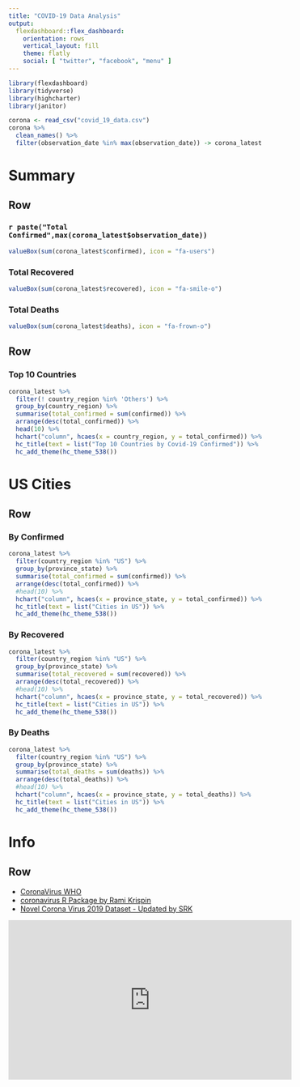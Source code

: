 ---
title: "COVID-19 Data Analysis"
output: 
  flexdashboard::flex_dashboard:
    orientation: rows
    vertical_layout: fill
    theme: flatly
    social: [ "twitter", "facebook", "menu" ]
---

```{r setup, include=FALSE}
library(flexdashboard)
library(tidyverse)
library(highcharter)
library(janitor)
```


```{r global, include = FALSE}
corona <- read_csv("covid_19_data.csv")
corona %>% 
  clean_names() %>% 
  filter(observation_date %in% max(observation_date)) -> corona_latest


```


# Summary

Row 
-----------------------------------------------------------------------


### `r paste("Total Confirmed",max(corona_latest$observation_date))`
```{r}
valueBox(sum(corona_latest$confirmed), icon = "fa-users")

```

### Total Recovered
```{r}
valueBox(sum(corona_latest$recovered), icon = "fa-smile-o")

```

### Total Deaths
```{r}
valueBox(sum(corona_latest$deaths), icon = "fa-frown-o")

```



Row 
-----------------------------------------------------------------------

### Top 10 Countries 

```{r}

corona_latest %>% 
  filter(! country_region %in% 'Others') %>% 
  group_by(country_region) %>% 
  summarise(total_confirmed = sum(confirmed)) %>% 
  arrange(desc(total_confirmed)) %>% 
  head(10) %>% 
  hchart("column", hcaes(x = country_region, y = total_confirmed)) %>% 
  hc_title(text = list("Top 10 Countries by Covid-19 Confirmed")) %>% 
  hc_add_theme(hc_theme_538())

```

# US Cities

Row {.tabset .tabset-fade}
-----------------------------------------------------------------------

### By Confirmed

```{r}
corona_latest %>% 
  filter(country_region %in% "US") %>% 
  group_by(province_state) %>% 
  summarise(total_confirmed = sum(confirmed)) %>% 
  arrange(desc(total_confirmed)) %>% 
  #head(10) %>% 
  hchart("column", hcaes(x = province_state, y = total_confirmed)) %>% 
  hc_title(text = list("Cities in US")) %>% 
  hc_add_theme(hc_theme_538())

```

### By Recovered

```{r}
corona_latest %>% 
  filter(country_region %in% "US") %>% 
  group_by(province_state) %>% 
  summarise(total_recovered = sum(recovered)) %>% 
  arrange(desc(total_recovered)) %>% 
  #head(10) %>% 
  hchart("column", hcaes(x = province_state, y = total_recovered)) %>% 
  hc_title(text = list("Cities in US")) %>% 
  hc_add_theme(hc_theme_538())

```

### By Deaths

```{r}
corona_latest %>% 
  filter(country_region %in% "US") %>% 
  group_by(province_state) %>% 
  summarise(total_deaths = sum(deaths)) %>% 
  arrange(desc(total_deaths)) %>% 
  #head(10) %>% 
  hchart("column", hcaes(x = province_state, y = total_deaths)) %>% 
  hc_title(text = list("Cities in US")) %>% 
  hc_add_theme(hc_theme_538())

```


# Info

Row {.bg-primary}
------------------------

+ [CoronaVirus WHO](https://www.who.int/health-topics/coronavirus)
+ [coronavirus R Package by Rami Krispin](https://github.com/RamiKrispin/coronavirus)
+ [Novel Corona Virus 2019 Dataset - Updated by SRK](https://www.kaggle.com/sudalairajkumar/novel-corona-virus-2019-dataset)


<iframe width="560" height="315" src="https://www.youtube.com/embed/mOV1aBVYKGA" frameborder="0" allow="accelerometer; autoplay; encrypted-media; gyroscope; picture-in-picture" allowfullscreen></iframe>